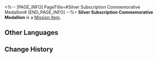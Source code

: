 <%-- [PAGE_INFO]
PageTitle=#Silver Subscription Commemorative Medallion#
[END_PAGE_INFO] --%>
{{Item Infobox
|id          = 140358
|image       = Item Silver Subscription Commemorative Medallion.png
|type        = Mission Item
|invCategory = Missions
|rarity      = 3
|effect      = 
|description = The commemorative medallion sent by Ghostly Grove to influencers attaining one hundred thousand subscribers.
}}
{{Description|''"Congratulations, you have one hundred thousand subscribers on Ghostly Grove!"''}}
'''Silver Subscription Commemorative Medallion''' is a [[Mission Item]].

==Other Languages==
{{Other Languages
|en   = Silver Subscription Commemorative Medallion
|zhs  = 订阅奖励银牌纪念
|zht  = 訂閱獎勵銀牌紀念
|ja   = 配信登録銀メダル記念報酬
|ko   = 구독 보상 실버 메달
|es   = Placa de plata conmemorativa por suscripciones
|fr   = Trophée en argent des abonnés
|ru   = Серебряная медаль за подписки
|th   = โล่เงินจากยอดผู้ติดตาม
|vi   = Huy Hiệu Bạc
|de   = Silberne Plakette für Abonnementrekord
|id   = Plakat Perak Penghargaan Subscribe
|pt   = Medalhão Prateado Comemorativo de Inscritos
}}

==Change History==
{{Change History|1.5}}
